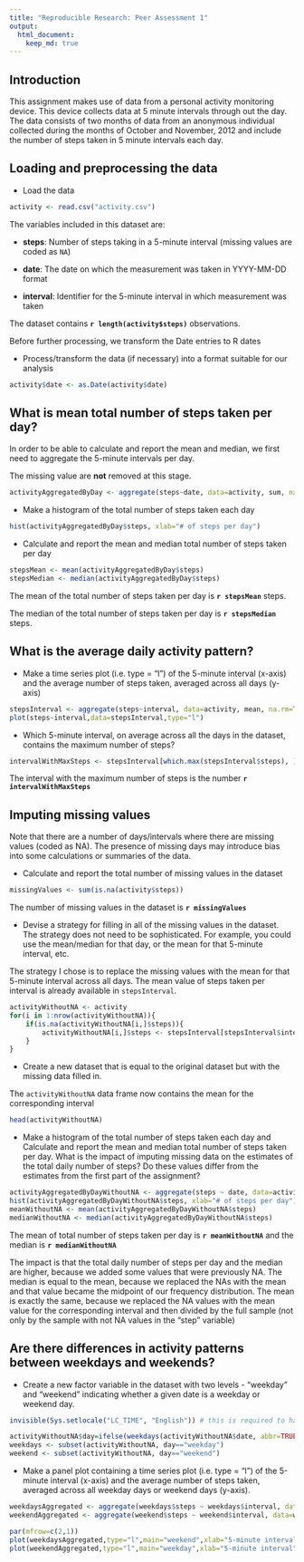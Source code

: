 ```yaml
---
title: "Reproducible Research: Peer Assessment 1"
output: 
  html_document:
    keep_md: true
---
```


## Introduction

This assignment makes use of data from a personal activity monitoring
device. This device collects data at 5 minute intervals through out the
day. The data consists of two months of data from an anonymous
individual collected during the months of October and November, 2012
and include the number of steps taken in 5 minute intervals each day.

## Loading and preprocessing the data

- Load the data

```r
activity <- read.csv("activity.csv")
```

The variables included in this dataset are:

* **steps**: Number of steps taking in a 5-minute interval (missing
    values are coded as `NA`)

* **date**: The date on which the measurement was taken in YYYY-MM-DD
    format

* **interval**: Identifier for the 5-minute interval in which
    measurement was taken
    
The dataset contains **`r length(activity$steps)`** observations.

Before further processing, we transform the Date entries to R dates

- Process/transform the data (if necessary) into a format suitable for our analysis

```r
activity$date <- as.Date(activity$date)
```

## What is mean total number of steps taken per day?

In order to be able to calculate and report the mean and median, we first need to aggregate the 5-minute intervals per day.

The missing value are **not** removed at this stage.

```r
activityAggregatedByDay <- aggregate(steps~date, data=activity, sum, na.rm=TRUE)
```

- Make a histogram of the total number of steps taken each day

```r
hist(activityAggregatedByDay$steps, xlab="# of steps per day")
```

- Calculate and report the mean and median total number of steps taken per day

```r
stepsMean <- mean(activityAggregatedByDay$steps)
stepsMedian <- median(activityAggregatedByDay$steps)
```

The mean of the total number of steps taken per day is **`r stepsMean`** steps.

The median of the total number of steps taken per day is **`r stepsMedian`** steps.

## What is the average daily activity pattern?

- Make a time series plot (i.e. type = "l") of the 5-minute interval (x-axis) and the average number of steps taken, averaged across all days (y-axis)

```r
stepsInterval <- aggregate(steps~interval, data=activity, mean, na.rm=TRUE)
plot(steps~interval,data=stepsInterval,type="l")
```

- Which 5-minute interval, on average across all the days in the dataset, contains the maximum number of steps?

```r
intervalWithMaxSteps <- stepsInterval[which.max(stepsInterval$steps), ]$interval
```

The interval with the maximum number of steps is the number **`r intervalWithMaxSteps`**

## Imputing missing values

Note that there are a number of days/intervals where there are missing values (coded as NA). The presence of missing days may introduce bias into some calculations or summaries of the data.

- Calculate and report the total number of missing values in the dataset

```r
missingValues <- sum(is.na(activity$steps))
```

The number of missing values in the dataset is **`r missingValues`**

- Devise a strategy for filling in all of the missing values in the dataset. The strategy does not need to be sophisticated. For example, you could use the mean/median for that day, or the mean for that 5-minute interval, etc.

The strategy I chose is to replace the missing values with the mean for that 5-minute interval across all days. The mean value of steps taken per interval is already available in `stepsInterval`.

```r
activityWithoutNA <- activity 
for(i in 1:nrow(activityWithoutNA)){
    if(is.na(activityWithoutNA[i,]$steps)){
        activityWithoutNA[i,]$steps <- stepsInterval[stepsInterval$interval==activityWithoutNA[i,]$interval,]$steps
    }
}
```

- Create a new dataset that is equal to the original dataset but with the missing data filled in.

The `activityWithoutNA` data frame now contains the mean for the corresponding interval

```r
head(activityWithoutNA)
```

- Make a histogram of the total number of steps taken each day and Calculate and report the mean and median total number of steps taken per day. What is the impact of imputing missing data on the estimates of the total daily number of steps? Do these values differ from the estimates from the first part of the assignment?

```r
activityAggregatedByDayWithoutNA <- aggregate(steps ~ date, data=activityWithoutNA, sum)
hist(activityAggregatedByDayWithoutNA$steps, xlab="# of steps per day")
meanWithoutNA <- mean(activityAggregatedByDayWithoutNA$steps)
medianWithoutNA <- median(activityAggregatedByDayWithoutNA$steps)
```

The mean of total number of steps taken per day is **`r meanWithoutNA`** and the median is **`r medianWithoutNA`**

The impact is that the total daily number of steps per day and the median are higher, because we added some values that were previously NA. The median is equal to the mean, because we replaced the NAs with the mean and that value became the midpoint of our frequency distribution. The mean is exactly the same, because we replaced the NA values with the mean value for the corresponding interval and then divided by the full sample (not only by the sample with not NA values in the "step" variable)


## Are there differences in activity patterns between weekdays and weekends?

- Create a new factor variable in the dataset with two levels - "weekday" and "weekend" indicating whether a given date is a weekday or weekend day.

```r
invisible(Sys.setlocale("LC_TIME", "English")) # this is required to have the names of the day in English
```

```r

activityWithoutNA$day=ifelse(weekdays(activityWithoutNA$date, abbr=TRUE) %in% c("Sat","Sun"), "weekend","weekday")
weekdays <- subset(activityWithoutNA, day=="weekday")
weekend <- subset(activityWithoutNA, day=="weekend")
```


- Make a panel plot containing a time series plot (i.e. type = "l") of the 5-minute interval (x-axis) and the average number of steps taken, averaged across all weekday days or weekend days (y-axis).

```r
weekdaysAggregated <- aggregate(weekdays$steps ~ weekdays$interval, data=weekdays,FUN=mean)
weekendAggregated <- aggregate(weekend$steps ~ weekend$interval, data=weekend, FUN=mean)

par(mfrow=c(2,1))
plot(weekdaysAggregated,type="l",main="weekend",xlab="5-minute interval",ylab="number of steps")
plot(weekendAggregated,type="l",main="weekday",xlab="5-minute interval",ylab="number of steps")

```
